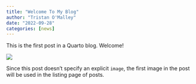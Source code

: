 ```yaml
---
title: "Welcome To My Blog"
author: "Tristan O'Malley"
date: "2022-09-28"
categories: [news]
---
```


This is the first post in a Quarto blog. Welcome!

![](thumbnail.jpg)

Since this post doesn't specify an explicit `image`, the first image in the post will be used in the listing page of posts.
